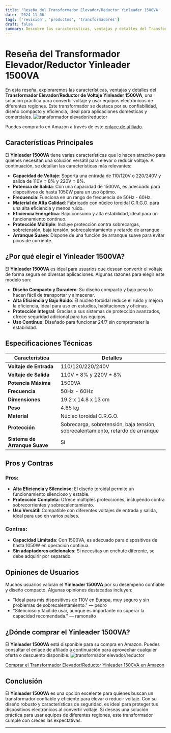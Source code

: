 ```yaml
---
title: 'Reseña del Transformador Elevador/Reductor Yinleader 1500VA'
date: '2024-11-06'
tags: ['revision', 'productos', 'transformadores']
draft: false
summary: Descubre las características, ventajas y detalles del Transformador Elevador/Reductor Yinleader 1500VA.
---
```


# Reseña del Transformador Elevador/Reductor Yinleader 1500VA

En esta reseña, exploraremos las características, ventajas y detalles del **Transformador Elevador/Reductor de Voltaje Yinleader 1500VA**, una solución práctica para convertir voltaje y usar equipos electrónicos de diferentes regiones. Este transformador se destaca por su confiabilidad, diseño compacto y eficiencia, ideal para aplicaciones domésticas y comerciales.
![transformador elevador/reductor ](https://m.media-amazon.com/images/I/71oR0hcqFcL._SX522_.jpg)

Puedes comprarlo en Amazon a través de este [enlace de afiliado](https://amzn.to/4hEq3IW).

## Características Principales

El **Yinleader 1500VA** tiene varias características que lo hacen atractivo para quienes necesitan una solución versátil para elevar o reducir voltaje. A continuación, se detallan las características más relevantes:

- **Capacidad de Voltaje**: Soporta una entrada de 110/120V o 220/240V y salida de 110V ± 8% y 220V ± 8%.
- **Potencia de Salida**: Con una capacidad de 1500VA, es adecuado para dispositivos de hasta 1050W para un uso óptimo.
- **Frecuencia**: Funciona en un rango de frecuencia de 50Hz - 60Hz.
- **Material de Alta Calidad**: Fabricado con núcleo toroidal C.R.G.O. para una alta eficiencia y menos ruido.
- **Eficiencia Energética**: Bajo consumo y alta estabilidad, ideal para un funcionamiento continuo.
- **Protección Múltiple**: Incluye protección contra sobrecargas, sobretensión, baja tensión, sobrecalentamiento y retardo de arranque.
- **Arranque Suave**: Dispone de una función de arranque suave para evitar picos de corriente.

## ¿Por qué elegir el Yinleader 1500VA?

El **Yinleader 1500VA** es ideal para usuarios que desean convertir el voltaje de forma segura en diversas aplicaciones. Algunas razones para elegir este modelo son:

- **Diseño Compacto y Duradero**: Su diseño compacto y bajo peso lo hacen fácil de transportar y almacenar.
- **Alta Eficiencia y Bajo Ruido**: El núcleo toroidal reduce el ruido y mejora la eficiencia, ideal para uso en estudios, habitaciones y oficinas.
- **Protección Integral**: Gracias a sus sistemas de protección avanzados, ofrece seguridad adicional para tus equipos.
- **Uso Continuo**: Diseñado para funcionar 24/7 sin comprometer la estabilidad.

## Especificaciones Técnicas

| Característica                | Detalles                                                                        |
| ----------------------------- | ------------------------------------------------------------------------------- |
| **Voltaje de Entrada**        | 110/120/220/240V                                                                |
| **Voltaje de Salida**         | 110V ± 8% y 220V ± 8%                                                           |
| **Potencia Máxima**           | 1500VA                                                                          |
| **Frecuencia**                | 50Hz - 60Hz                                                                     |
| **Dimensiones**               | 19.2 x 14.8 x 13 cm                                                             |
| **Peso**                      | 4.65 kg                                                                         |
| **Material**                  | Núcleo toroidal C.R.G.O.                                                        |
| **Protección**                | Sobrecarga, sobretensión, baja tensión, sobrecalentamiento, retardo de arranque |
| **Sistema de Arranque Suave** | Sí                                                                              |

## Pros y Contras

### Pros:

- **Alta Eficiencia y Silencioso**: El diseño toroidal permite un funcionamiento silencioso y estable.
- **Protección Completa**: Ofrece múltiples protecciones, incluyendo contra sobrecorrientes y sobrecalentamiento.
- **Uso Versátil**: Compatible con diferentes voltajes de entrada y salida, ideal para uso en varios países.

### Contras:

- **Capacidad Limitada**: Con 1500VA, es adecuado para dispositivos de hasta 1050W en operación continua.
- **Sin adaptadores adicionales**: Si necesitas un enchufe diferente, se debe adquirir por separado.

## Opiniones de Usuarios

Muchos usuarios valoran el **Yinleader 1500VA** por su desempeño confiable y diseño compacto. Algunas opiniones destacadas incluyen:

- "Ideal para mis dispositivos de 110V en Europa, muy seguro y sin problemas de sobrecalentamiento." — pedro
- "Silencioso y fácil de usar, aunque es importante no superar la capacidad recomendada." — ramonsito

## ¿Dónde comprar el Yinleader 1500VA?

El **Yinleader 1500VA** está disponible para su compra en Amazon. Puedes consultar el enlace de afiliado a continuación para aprovechar cualquier oferta o descuento disponible.
![transformador elevador/reductor ](https://m.media-amazon.com/images/I/61CDvSEI3wL._SX522_.jpg)

[Comprar el Transformador Elevador/Reductor Yinleader 1500VA en Amazon](https://amzn.to/4hEq3IW)

## Conclusión

El **Yinleader 1500VA** es una opción excelente para quienes buscan un transformador confiable y eficiente para elevar o reducir voltaje. Con su diseño robusto y características de seguridad, es ideal para proteger tus dispositivos electrónicos al convertir voltaje. Si deseas una solución práctica para usar equipos de diferentes regiones, este transformador cumple con creces las expectativas.

---
